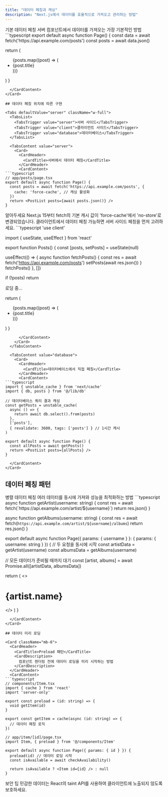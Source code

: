 ```yaml
---
title: "데이터 페칭과 캐싱"
description: "Next.js에서 데이터를 효율적으로 가져오고 관리하는 방법"
---
```



<Card className="mb-6">
  <CardHeader>
    <CardTitle>기본 데이터 페칭</CardTitle>
    <CardDescription>
      서버 컴포넌트에서 데이터를 가져오는 가장 기본적인 방법
    </CardDescription>
  </CardHeader>
  <CardContent>
```typescript
export default async function Page() {
  const data = await fetch('https://api.example.com/posts')
  const posts = await data.json()
  
  return (
    <ul>
      {posts.map((post) => (
        <li key={post.id}>{post.title}</li>
      ))}
    </ul>
  )
}
```
  </CardContent>
</Card>

## 데이터 페칭 위치에 따른 구현

<Tabs defaultValue="server" className="w-full">
  <TabsList>
    <TabsTrigger value="server">서버 사이드</TabsTrigger>
    <TabsTrigger value="client">클라이언트 사이드</TabsTrigger>
    <TabsTrigger value="database">데이터베이스</TabsTrigger>
  </TabsList>

  <TabsContent value="server">
    <Card>
      <CardHeader>
        <CardTitle>서버에서 데이터 페칭</CardTitle>
      </CardHeader>
      <CardContent>
```typescript
// app/posts/page.tsx
export default async function Page() {
  const posts = await fetch('https://api.example.com/posts', {
    cache: 'force-cache', // 캐싱 활성화
  })
  return <PostList posts={await posts.json()} />
}
```

<Alert className="mt-4">
  <AlertTitle>알아두세요</AlertTitle>
  <AlertDescription>
    Next.js 15부터 fetch의 기본 캐시 값이 'force-cache'에서 'no-store'로 변경되었습니다.
  </AlertDescription>
</Alert>
      </CardContent>
    </Card>
  </TabsContent>

  <TabsContent value="client">
    <Card>
      <CardHeader>
        <CardTitle>클라이언트에서 데이터 페칭</CardTitle>
        <CardDescription>가능하면 서버 사이드 페칭을 먼저 고려하세요.</CardDescription>
      </CardHeader>
      <CardContent>
```typescript
'use client'

import { useState, useEffect } from 'react'

export function Posts() {
  const [posts, setPosts] = useState(null)

  useEffect(() => {
    async function fetchPosts() {
      const res = await fetch('https://api.example.com/posts')
      setPosts(await res.json())
    }
    fetchPosts()
  }, [])

  if (!posts) return <div>로딩 중...</div>

  return (
    <ul>
      {posts.map((post) => (
        <li key={post.id}>{post.title}</li>
      ))}
    </ul>
  )
}
```
      </CardContent>
    </Card>
  </TabsContent>

  <TabsContent value="database">
    <Card>
      <CardHeader>
        <CardTitle>데이터베이스에서 직접 페칭</CardTitle>
      </CardHeader>
      <CardContent>
```typescript
import { unstable_cache } from 'next/cache'
import { db, posts } from '@/lib/db'

// 데이터베이스 쿼리 결과 캐싱
const getPosts = unstable_cache(
  async () => {
    return await db.select().from(posts)
  },
  ['posts'],
  { revalidate: 3600, tags: ['posts'] } // 1시간 캐시
)

export default async function Page() {
  const allPosts = await getPosts()
  return <PostList posts={allPosts} />
}
```
      </CardContent>
    </Card>
  </TabsContent>
</Tabs>

## 데이터 페칭 패턴

<Card className="mb-6">
  <CardHeader>
    <CardTitle>병렬 데이터 페칭</CardTitle>
    <CardDescription>
      여러 데이터를 동시에 가져와 성능을 최적화하는 방법
    </CardDescription>
  </CardHeader>
  <CardContent>
```typescript
async function getArtist(username: string) {
  const res = await fetch(`https://api.example.com/artist/${username}`)
  return res.json()
}

async function getAlbums(username: string) {
  const res = await fetch(`https://api.example.com/artist/${username}/albums`)
  return res.json()
}

export default async function Page({
  params: { username }
}: {
  params: { username: string }
}) {
  // 두 요청을 동시에 시작
  const artistData = getArtist(username)
  const albumsData = getAlbums(username)

  // 모든 데이터가 준비될 때까지 대기
  const [artist, albums] = await Promise.all([artistData, albumsData])

  return (
    <>
      <h1>{artist.name}</h1>
      <Albums list={albums} />
    </>
  )
}
```
  </CardContent>
</Card>

## 데이터 미리 로딩

<Card className="mb-6">
  <CardHeader>
    <CardTitle>Preload 패턴</CardTitle>
    <CardDescription>
      컴포넌트 렌더링 전에 데이터 로딩을 미리 시작하는 방법
    </CardDescription>
  </CardHeader>
  <CardContent>
```typescript
// components/Item.tsx
import { cache } from 'react'
import 'server-only'

export const preload = (id: string) => {
  void getItem(id)
}

export const getItem = cache(async (id: string) => {
  // 데이터 페칭 로직
})

// app/item/[id]/page.tsx
import Item, { preload } from '@/components/Item'

export default async function Page({ params: { id } }) {
  preload(id) // 데이터 로딩 시작
  const isAvailable = await checkAvailability()

  return isAvailable ? <Item id={id} /> : null
}
```

<Alert className="mt-4">
  <AlertTitle>보안 팁</AlertTitle>
  <AlertDescription>
    민감한 데이터는 React의 taint API를 사용하여 클라이언트에 노출되지 않도록 보호하세요.
  </AlertDescription>
</Alert>
  </CardContent>
</Card>